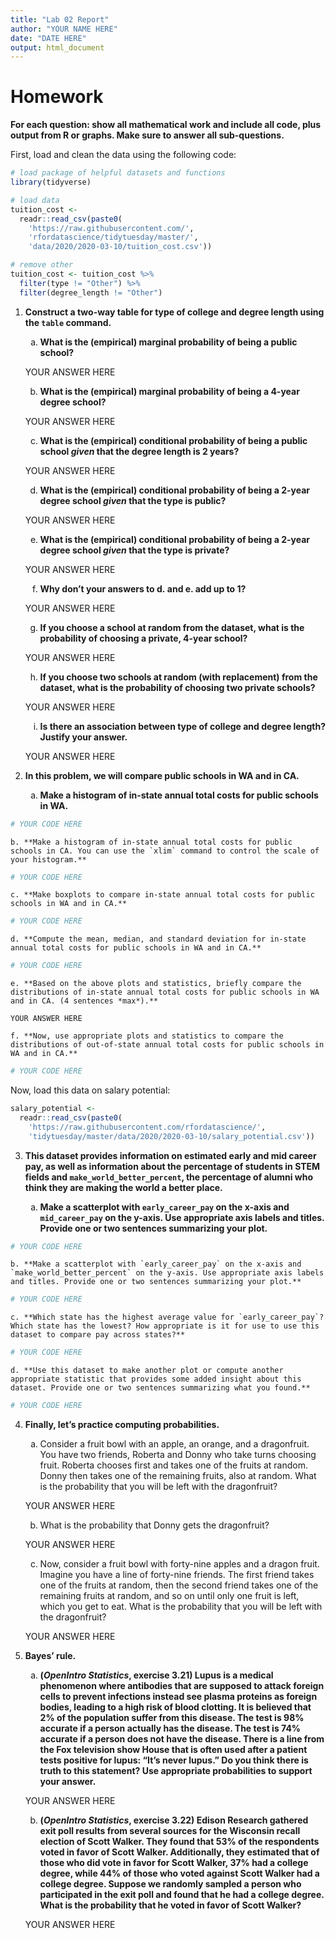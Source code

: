 ```yaml
---
title: "Lab 02 Report"
author: "YOUR NAME HERE"
date: "DATE HERE"
output: html_document
---
```


# Homework

**For each question: show all mathematical work and include all code, plus output from R or graphs. Make sure to answer all sub-questions.**

First, load and clean the data using the following code:
```r
# load package of helpful datasets and functions
library(tidyverse)

# load data
tuition_cost <-
  readr::read_csv(paste0(
    'https://raw.githubusercontent.com/',
    'rfordatascience/tidytuesday/master/',
    'data/2020/2020-03-10/tuition_cost.csv'))

# remove other
tuition_cost <- tuition_cost %>%
  filter(type != "Other") %>%
  filter(degree_length != "Other")
```

1. **Construct a two-way table for type of college and degree length using the `table` command.** 

    a. **What is the (empirical) marginal probability of being a public school?**
    
    YOUR ANSWER HERE
    
    b. **What is the (empirical) marginal probability of being a 4-year degree school?**
    
    YOUR ANSWER HERE
    
    c. **What is the (empirical) conditional  probability of being a public school *given* that the degree length is 2 years?**
    
    YOUR ANSWER HERE
    
    d. **What is the (empirical) conditional probability of being a 2-year degree school *given* that the type is public?**
    
    YOUR ANSWER HERE
    
    e. **What is the (empirical) conditional probability of being a 2-year degree school *given* that the type is private?**
    
    YOUR ANSWER HERE
    
    f. **Why don't your answers to d. and e. add up to 1?**
    
    YOUR ANSWER HERE
    
    g. **If you choose a school at random from the dataset, what is the probability of choosing a private, 4-year school?**
    
    YOUR ANSWER HERE
    
    h. **If you choose two schools at random (with replacement) from the dataset, what is the probability of choosing two private schools?**
    
    YOUR ANSWER HERE
    
    i. **Is there an association between type of college and degree length? Justify your answer.**
    
    YOUR ANSWER HERE
    
2. **In this problem, we will compare public schools in WA and in CA.** 

    a. **Make a histogram of in-state annual total costs for public schools in WA.**
    
```r
# YOUR CODE HERE
```
    
    b. **Make a histogram of in-state annual total costs for public schools in CA. You can use the `xlim` command to control the scale of your histogram.**
    
```r
# YOUR CODE HERE
```    
    
    c. **Make boxplots to compare in-state annual total costs for public schools in WA and in CA.**
    
```r
# YOUR CODE HERE
```
    
    d. **Compute the mean, median, and standard deviation for in-state annual total costs for public schools in WA and in CA.**
    
```r
# YOUR CODE HERE
```

    e. **Based on the above plots and statistics, briefly compare the distributions of in-state annual total costs for public schools in WA and in CA. (4 sentences *max*).**
    
    YOUR ANSWER HERE
    
    f. **Now, use appropriate plots and statistics to compare the distributions of out-of-state annual total costs for public schools in WA and in CA.**
  
    
```r
# YOUR CODE HERE
```
  
Now, load this data on salary potential:
```r
salary_potential <- 
  readr::read_csv(paste0(
    'https://raw.githubusercontent.com/rfordatascience/',
    'tidytuesday/master/data/2020/2020-03-10/salary_potential.csv'))
```
  
3. **This dataset provides information on estimated early and mid career pay, as well as information about the percentage of students in STEM fields and `make_world_better_percent`, the percentage of alumni who think they are making the world a better place.**

    a. **Make a scatterplot with `early_career_pay` on the x-axis and `mid_career_pay` on the y-axis. Use appropriate axis labels and titles. Provide one or two sentences summarizing your plot.** 
    
```r
# YOUR CODE HERE
```
    
    b. **Make a scatterplot with `early_career_pay` on the x-axis and `make_world_better_percent` on the y-axis. Use appropriate axis labels and titles. Provide one or two sentences summarizing your plot.**
    
```r
# YOUR CODE HERE
```
    
    c. **Which state has the highest average value for `early_career_pay`? Which state has the lowest? How appropriate is it for use to use this dataset to compare pay across states?**

```r
# YOUR CODE HERE
```
    
    d. **Use this dataset to make another plot or compute another appropriate statistic that provides some added insight about this dataset. Provide one or two sentences summarizing what you found.**

```r
# YOUR CODE HERE
```

4. **Finally, let's practice computing probabilities.** 

    a. Consider a fruit bowl with an apple, an orange, and a dragonfruit. You have two friends, Roberta and Donny who take turns choosing fruit. Roberta chooses first and takes one of the fruits at random. Donny then takes one of the remaining fruits, also at random. What is the probability that you will be left with the dragonfruit?
    
    YOUR ANSWER HERE
    
    b. What is the probability that Donny gets the dragonfruit?
    
    YOUR ANSWER HERE
    
    c. Now, consider a fruit bowl with forty-nine apples and a dragon fruit. Imagine you have a line of forty-nine friends. The first friend takes one of the fruits at random, then the second friend takes one of the remaining fruits at random, and so on until only one fruit is left, which you get to eat. What is the probability that you will be left with the dragonfruit?
    
    YOUR ANSWER HERE

5. **Bayes' rule.** 

    a. **(*OpenIntro Statistics*, exercise 3.21) Lupus is a medical phenomenon where antibodies that are supposed to attack foreign cells to prevent infections instead see plasma proteins as foreign bodies, leading to a high risk of blood clotting. It is believed that 2% of the population suffer from this disease. The test is 98% accurate if a person actually has the disease. The test is 74% accurate if a person does not have the disease. There is a line from the Fox television show House that is often used after a patient tests positive for lupus: “It’s never lupus.” Do you think there is truth to this statement? Use appropriate probabilities to support your answer.**
    
    YOUR ANSWER HERE
    
    b. **(*OpenIntro Statistics*, exercise 3.22) Edison Research gathered exit poll results from several sources for the Wisconsin recall election of Scott Walker. They found that 53% of the respondents voted in favor of Scott Walker. Additionally, they estimated that of those who did vote in favor for Scott Walker, 37% had a college degree, while 44% of those who voted against Scott Walker had a college degree. Suppose we randomly sampled a person who participated in the exit poll and found that he had a college degree. What is the probability that he voted in favor of Scott Walker?**
    
    YOUR ANSWER HERE


